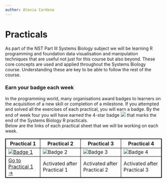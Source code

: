 ```yaml
---
author: Alexia Cardona
---
```


# Practicals {.unnumbered}



As part of the NST Part III Systems Biology subject we will be learning R programming and foundation data visualisation and manipulation techniques that are useful not just for this course but also beyond. These core concepts are used and applied throughout the Systems Biology course.  Understanding these are key to be able to follow the rest of the course.

### Earn your badge each week
In the programming world, many organisations award badges to learners on the acquisition of a new skill or completion of 
a milestone. If you attempted and solved all the exercises of each practical, you will earn a badge. By the end of week 
four you will have earned the 4-star badge ![](images/stars-4-18px.png) that marks the end of the Systems Biology R practicals.   
Below are the links of each practical sheet that we will be working on each week. 


```{=html}
<table style="border: 1px solid black;">
  <thead>
    <tr>
      <th style="border: 1px solid black; text-align:center;">Practical 1</th>
      <th style="border: 1px solid black; text-align:center;">Practical 2</th>
      <th style="border: 1px solid black; text-align:center;">Practical 3</th>
      <th style="border: 1px solid black; text-align:center;">Practical 4</th>
    </tr>
  </thead>
  <tbody>
    <tr>
      <td style="border: 1px solid black;"><a href="https://www.bbc.co.uk/news"><img src="images/level-1-badge.png" alt="Badge 1" /></a></td>
      <td style="border: 1px solid black;"><img src="images/level-2-badge-gray.png" alt="Badge 2" /></td>
      <td style="border: 1px solid black;"><img src="images/level-3-badge-gray.png" alt="Badge 3" /></td>
      <td style="border: 1px solid black;"><img src="images/level-4-badge-gray.png" alt="Badge 4" /></td>
    </tr>
    <tr>
      <td style="border: 1px solid black;"><a href="https://www.bbc.co.uk/news">Go to Practical 1 &#8594;</a></td>
      <td style="border: 1px solid black;">Activated after Practical 1</td>
      <td style="border: 1px solid black;">Activated after Practical 2</td>
      <td style="border: 1px solid black;">Activated after Practical 3</td>
    </tr>
  </tbody>
</table>
```